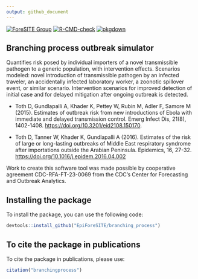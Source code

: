 ```yaml
---
output: github_document
---
```


<!-- badges: start -->
[![ForeSITE Group](https://github.com/EpiForeSITE/software/raw/e82ed88f75e0fe5c0a1a3b38c2b94509f122019c/docs/assets/foresite-software-badge.svg)](https://github.com/EpiForeSITE)
[![R-CMD-check](https://github.com/EpiForeSITE/branching_process/actions/workflows/R-CMD-check.yaml/badge.svg)](https://github.com/EpiForeSITE/branching_process/actions/workflows/R-CMD-check.yaml)
[![pkgdown](https://github.com/EpiForeSITE/branching_process/actions/workflows/pkgdown.yaml/badge.svg)](https://github.com/EpiForeSITE/branching_process/actions/workflows/pkgdown.yaml)
<!-- badges: end -->

## Branching process outbreak simulator

Quantifies risk posed by individual importers of a novel transmissible pathogen to a generic population, with intervention effects. Scenarios modeled: novel introduction of transmissible pathogen by an infected traveler, an accidentally infected laboratory worker, a zoonotic spillover event, or similar scenario. Intervention scenarios for improved detection of initial case and for delayed mitigation after ongoing outbreak is detected.

- Toth D, Gundlapalli A, Khader K, Pettey W, Rubin M, Adler F, Samore M (2015). Estimates of outbreak risk from new introductions of Ebola with immediate and delayed transmission control. Emerg Infect Dis, 21(8), 1402-1408. <https://doi.org/10.3201/eid2108.150170>.

- Toth D, Tanner W, Khader K, Gundlapalli A (2016). Estimates of the risk of large or long-lasting outbreaks of Middle East respiratory syndrome after importations outside the Arabian Peninsula. Epidemics, 16, 27-32. <https://doi.org/10.1016/j.epidem.2016.04.002>

Work to create this software tool was made possible by cooperative agreement CDC-RFA-FT-23-0069 from the CDC’s Center for Forecasting and Outbreak Analytics.

## Installing the package

To install the package, you can use the following code:

```r
devtools::install_github("EpiForeSITE/branching_process")
```

## To cite the package in publications

To cite the package in publications, please use:

```r
citation("branchingprocess")
```


